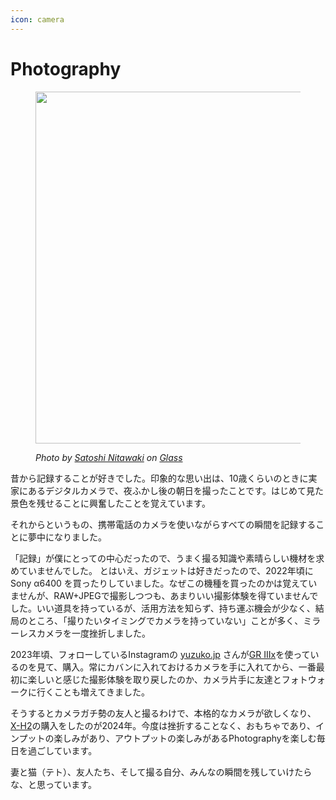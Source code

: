 ```yaml
---
icon: camera
---
```


# Photography

<div data-full-width="false"><figure><img src="..//assets/image_1) (1).png" alt="" width="563"><figcaption><p><em>Photo by</em> <a href="https://glass.photo/nitaking"><em>Satoshi Nitawaki</em></a> <em>on</em> <a href="https://glass.photo/nitaking/3WXz2eDN8v7nlixY4quSiU"><em>Glass</em></a></p></figcaption></figure></div>

昔から記録することが好きでした。印象的な思い出は、10歳くらいのときに実家にあるデジタルカメラで、夜ふかし後の朝日を撮ったことです。はじめて見た景色を残せることに興奮したことを覚えています。

それからというもの、携帯電話のカメラを使いながらすべての瞬間を記録することに夢中になりました。

「記録」が僕にとっての中心だったので、うまく撮る知識や素晴らしい機材を求めていませんでした。 とはいえ、ガジェットは好きだったので、2022年頃に Sony α6400 を買ったりしていました。なぜこの機種を買ったのかは覚えていませんが、RAW+JPEGで撮影しつつも、あまりいい撮影体験を得ていませんでした。いい道具を持っているが、活用方法を知らず、持ち運ぶ機会が少なく、結局のところ、「撮りたいタイミングでカメラを持っていない」ことが多く、ミラーレスカメラを一度挫折しました。

2023年頃、フォローしているInstagramの [yuzuko.jp](https://www.instagram.com/yuzuco.jp/) さんが[GR IIIx](https://wiki.nitaking.dev/thoughts/GR-IIIx)を使っているのを見て、購入。常にカバンに入れておけるカメラを手に入れてから、一番最初に楽しいと感じた撮影体験を取り戻したのか、カメラ片手に友達とフォトウォークに行くことも増えてきました。

そうするとカメラガチ勢の友人と撮るわけで、本格的なカメラが欲しくなり、[X-H2](https://wiki.nitaking.dev/thoughts/X-H2)の購入をしたのが2024年。今度は挫折することなく、おもちゃであり、インプットの楽しみがあり、アウトプットの楽しみがあるPhotographyを楽しむ毎日を過ごしています。

妻と猫（テト）、友人たち、そして撮る自分、みんなの瞬間を残していけたらな、と思っています。
